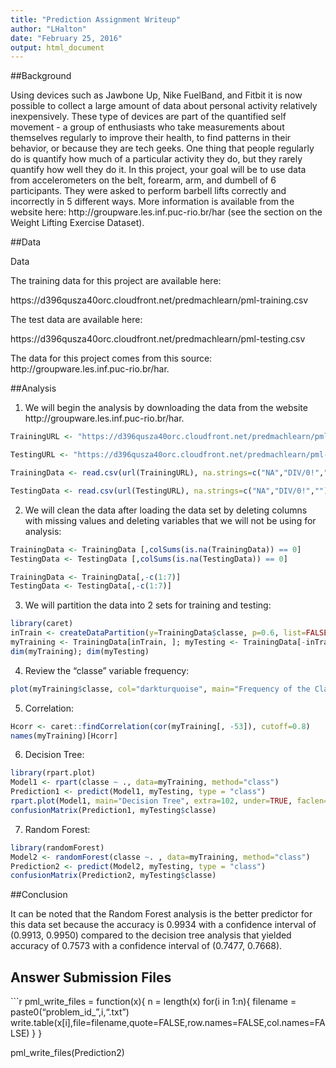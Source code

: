 ---
title: "Prediction Assignment Writeup"
author: "LHalton"
date: "February 25, 2016"
output: html_document
---

##Background  

Using devices such as Jawbone Up, Nike FuelBand, and Fitbit it is now possible to collect a large amount of data about personal activity relatively inexpensively. These type of devices are part of the quantified self movement - a group of enthusiasts who take measurements about themselves regularly to improve their health, to find patterns in their behavior, or because they are tech geeks. One thing that people regularly do is quantify how much of a particular activity they do, but they rarely quantify how well they do it. In this project, your goal will be to use data from accelerometers on the belt, forearm, arm, and dumbell of 6 participants. They were asked to perform barbell lifts correctly and incorrectly in 5 different ways. More information is available from the website here: http://groupware.les.inf.puc-rio.br/har (see the section on the Weight Lifting Exercise Dataset).  

##Data  

Data

The training data for this project are available here:

https://d396qusza40orc.cloudfront.net/predmachlearn/pml-training.csv

The test data are available here:

https://d396qusza40orc.cloudfront.net/predmachlearn/pml-testing.csv

The data for this project comes from this source: http://groupware.les.inf.puc-rio.br/har. 

##Analysis

1) We will begin the analysis by downloading the data from the website http://groupware.les.inf.puc-rio.br/har.  

```{r, echo=TRUE}
TrainingURL <- "https://d396qusza40orc.cloudfront.net/predmachlearn/pml-training.csv"  

TestingURL <- "https://d396qusza40orc.cloudfront.net/predmachlearn/pml-testing.csv"

TrainingData <- read.csv(url(TrainingURL), na.strings=c("NA","DIV/0!",""))

TestingData <- read.csv(url(TestingURL), na.strings=c("NA","DIV/0!",""))  
```  

2) We will clean the data after loading the data set by deleting columns with missing values and deleting variables that we will not be using for analysis:  
```{r, echo=TRUE}
TrainingData <- TrainingData [,colSums(is.na(TrainingData)) == 0]
TestingData <- TestingData [,colSums(is.na(TestingData)) == 0]  

TrainingData <- TrainingData[,-c(1:7)]
TestingData <- TestingData[,-c(1:7)]
```  

3) We will partition the data into 2 sets for training and testing:  
```{r, echo=TRUE}  
library(caret)
inTrain <- createDataPartition(y=TrainingData$classe, p=0.6, list=FALSE)
myTraining <- TrainingData[inTrain, ]; myTesting <- TrainingData[-inTrain, ]
dim(myTraining); dim(myTesting) 
```  

4) Review the "classe" variable frequency:
```{r, echo=TRUE}
plot(myTraining$classe, col="darkturquoise", main="Frequency of the Classe Levels within the Training Subset", xlab="Classe Levels", ylab="Frequency")
```  

5) Correlation:  
```{r, echo=TRUE}
Hcorr <- caret::findCorrelation(cor(myTraining[, -53]), cutoff=0.8)
names(myTraining)[Hcorr]
```  

6) Decision Tree:
```{r, echo=TRUE}
library(rpart.plot)
Model1 <- rpart(classe ~ ., data=myTraining, method="class")
Prediction1 <- predict(Model1, myTesting, type = "class")
rpart.plot(Model1, main="Decision Tree", extra=102, under=TRUE, faclen=0)
confusionMatrix(Prediction1, myTesting$classe)
```

7) Random Forest: 
```{r, echo=TRUE}
library(randomForest)
Model2 <- randomForest(classe ~. , data=myTraining, method="class")
Prediction2 <- predict(Model2, myTesting, type = "class")
confusionMatrix(Prediction2, myTesting$classe)
``` 

##Conclusion  

It can be noted that the Random Forest analysis is the better predictor for this data set because the accuracy is 0.9934 with a confidence interval of (0.9913, 0.9950) compared to the decision tree analysis that yielded accuracy of 0.7573 with a confidence interval of (0.7477, 0.7668).  

## Answer Submission Files  

```{r, echo=TRUE}
pml_write_files = function(x){
  n = length(x)
  for(i in 1:n){
    filename = paste0("problem_id_",i,".txt")
    write.table(x[i],file=filename,quote=FALSE,row.names=FALSE,col.names=FALSE)
  }
}

pml_write_files(Prediction2)
